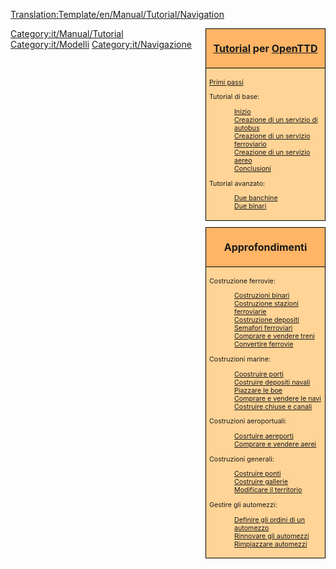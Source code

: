<noinclude>[[Translation:Template/en/Manual/Tutorial/Navigation]]</noinclude><noinclude>{{it/Traduzione|Template:en/Manual/Tutorial/Navigation|70}}
</noinclude>
<div style="float:right; padding-left:12px; background:none;">
<div style="width:180px; border:1px solid #000000; background:#ffb466; padding:5px; -moz-border-radius-topleft:5px; -moz-border-radius-topright:5px; font-size: 12pt;">
<center><strong><font size="3"> [[it/Manual/Tutorial/Tutorial|Tutorial]] per [[it/Manual/Main Page|OpenTTD]]</font></strong></center>
</div>
<div style="width:180px;  border:1px solid black; border-top-width: 0px; background:#ffd496; padding:5px; font-size: 8pt;">
[[it/Manual/Tutorial/Main Page|Primi passi]]

Tutorial di base:
:[[it/Manual/Tutorial/Tutorial|Inizio]]
:[[it/Manual/Tutorial/Autobus|Creazione di un servizio di autobus]]
:[[it/Manual/Tutorial/Treni|Creazione di un servizio ferroviario]]
:[[it/Manual/Tutorial/Aeroplani|Creazione di un servizio aereo]]
:[[it/Manual/Tutorial/Conclusioni|Conclusioni]]
Tutorial avanzato:
:[[it/Manual/Tutorial/Due banchine|Due banchine]]
:[[it/Manual/Tutorial/Due binari|Due binari]]

</div>

<div style="width:180px; border:1px solid #000000; background:#ffb466; padding:5px; font-size: 12pt; margin-top: 10px;">
<center><strong><font size="3">Approfondimenti</font></strong></center>
</div>
<div style="width:180px;  border:1px solid black; border-top-width: 0px; background:#ffd496; padding:5px; -moz-border-radius-bottomleft:5px; -moz-border-radius-bottomright:8px; font-size: 8pt;">
<span style="font-weight:bold;">

Costruzione ferrovie:
:[[it/Costruzione binari|Costruzioni binari]]
:[[it/Manual/Costruzione stazioni ferroviarie|Costruzione stazioni ferroviarie]]
:[[it/Manual/Costruzione depositi|Costruzione depositi]]
:[[it/Semafori ferroviari|Semafori ferroviari]]
:[[it/Comparare treni|Comprare e vendere treni]]
:[[it/Convertire ferrovie|Convertire ferrovie]]

<!--
  -- Do we need these sections? They are a repeat of the basic tutorial, for about 90%...
  --
 Costruzione strade:
:[[Cosrtruire_strade/It|Costruire strade]]
:[[Costruire_stazioni/It|Building stations and loading bays]]
:[[Building road depots|Building depots]]
:[[Buying road vehicles|Buying &amp; selling road vehicles]]
-->

Costruzioni marine:
:[[it/Costruire porti|Coostruire porti]]
:[[it/Costruire depositi navali|Costruire depositi navali]]
:[[it/Piazzare boe|Piazzare le boe]]
:[[it/Compare navi|Comprare e vendere le navi]]
:[[it/Costruire canali|Costruire chiuse e canali]]

Costruzioni aeroportuali:
:[[it/Costruire aeroporti|Cosrtuire aereporti]]
:[[it/Compare aerei|Comprare e vendere aerei]]

Costruzioni generali:
:[[it/Manual/Costruire ponti|Costruire ponti]]
:[[it/Costruire gallerie|Costruire gallerie]]
:[[it/Modificare territorio|Modificare il territorio]]

Gestire gli automezzi:
:[[it/Manual/Ordini|Definire gli ordini di un automezzo]]
:[[it/Rinnovare automezzi|Rinnovare gli automezzi]]
:[[it/Rimpiazzare automezzi|Rimpiazzare automezzi]]

</span>
</div>
</div><includeonly>[[Category:it/Manual/Tutorial]]</includeonly><noinclude>

[[Category:it/Modelli]][[Category:it/Navigazione]]
</noinclude>